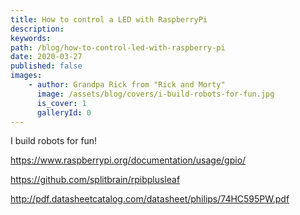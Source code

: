 ```yaml
---
title: How to control a LED with RaspberryPi
description:
keywords:
path: /blog/how-to-control-led-with-raspberry-pi
date: 2020-03-27
published: false
images:
    - author: Grandpa Rick from "Rick and Morty"
      image: /assets/blog/covers/i-build-robots-for-fun.jpg
      is_cover: 1
      galleryId: 0
---
```


I build robots for fun!

https://www.raspberrypi.org/documentation/usage/gpio/

https://github.com/splitbrain/rpibplusleaf

http://pdf.datasheetcatalog.com/datasheet/philips/74HC595PW.pdf
